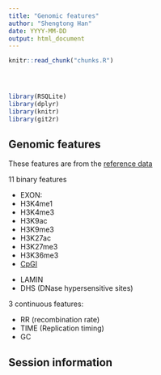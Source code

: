 ```yaml
---
title: "Genomic features"
author: "Shengtong Han"
date: YYYY-MM-DD
output: html_document
---
```


<!-- The file analysis/chunks.R contains chunks that define default settings
shared across the workflowr files. -->
```r
knitr::read_chunk("chunks.R")
```

<!-- Update knitr chunk options -->
```r
```

<!-- Insert the date the file was last updated -->
```r
```

<!-- Insert the code version (Git commit SHA1) if Git repository exists and R
 package git2r is installed -->
```r
```


```r
library(RSQLite)
library(dplyr)
library(knitr)
library(git2r)
```

<!-- Add your analysis here -->



## Genomic features 

These features are from the [reference data][data]

[data]:https://github.com/carjed/smaug-genetics


 11 binary features 

*  EXON:
* H3K4me1
* H3K4me3
* H3K9ac
* H3K9me3
* H3K27ac
* H3K27me3
* H3K36me3
* [CpGI][cpgi]

[cpgi]:http://web.stanford.edu/class/bios221/data/model-based-cpg-islands-hg19.txt

* LAMIN
* DHS (DNase  hypersensitive sites)

3 continuous features:

* RR (recombination rate)
* TIME (Replication timing)
* GC


## Session information

<!-- Insert the session information into the document -->
```r
```
